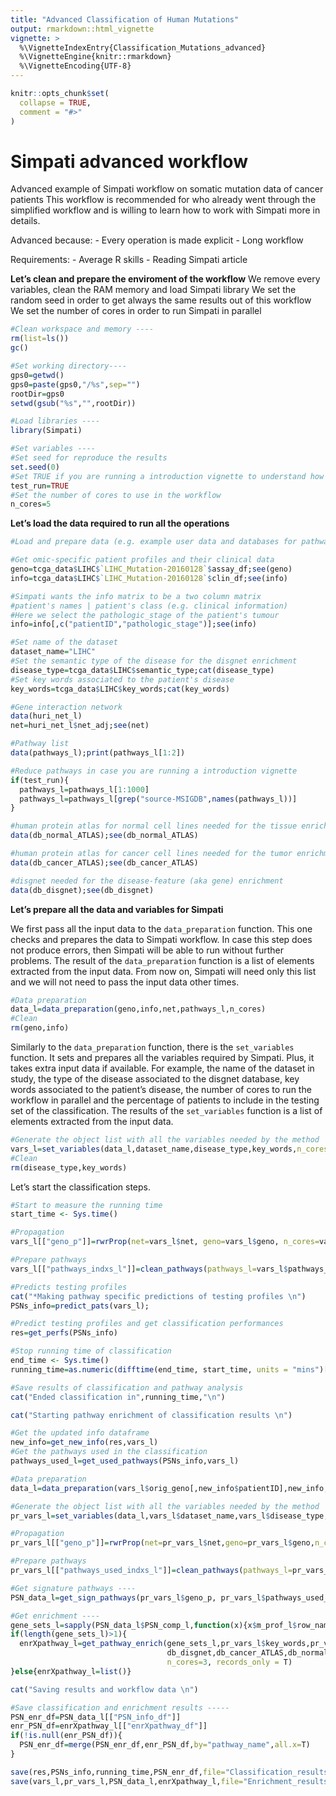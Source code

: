 ---
title: "Advanced Classification of Human Mutations"
output: rmarkdown::html_vignette
vignette: >
  %\VignetteIndexEntry{Classification_Mutations_advanced}
  %\VignetteEngine{knitr::rmarkdown}
  %\VignetteEncoding{UTF-8}
---

```{r, include = FALSE}
knitr::opts_chunk$set(
  collapse = TRUE,
  comment = "#>"
)
```

# Simpati advanced workflow

Advanced example of Simpati workflow on somatic mutation data of cancer patients
This workflow is recommended for who already went through the simplified workflow and is willing
to learn how to work with Simpati more in details.

Advanced because:
- Every operation is made explicit
- Long workflow

Requirements:
- Average R skills
- Reading Simpati article

**Let's clean and prepare the enviroment of the workflow**
We remove every variables, clean the RAM memory and load Simpati library
We set the random seed in order to get always the same results out of this workflow
We set the number of cores in order to run Simpati in parallel

```{r enviroment setup}
#Clean workspace and memory ----
rm(list=ls())
gc()

#Set working directory----
gps0=getwd()
gps0=paste(gps0,"/%s",sep="")
rootDir=gps0
setwd(gsub("%s","",rootDir))

#Load libraries ----
library(Simpati)

#Set variables ----
#Set seed for reproduce the results
set.seed(0)
#Set TRUE if you are running a introduction vignette to understand how to work with Simpati
test_run=TRUE
#Set the number of cores to use in the workflow
n_cores=5
```

**Let's load the data required to run all the operations**

```{r input data}
#Load and prepare data (e.g. example user data and databases for pathway analysis ) ----

#Get omic-specific patient profiles and their clinical data
geno=tcga_data$LIHC$`LIHC_Mutation-20160128`$assay_df;see(geno)
info=tcga_data$LIHC$`LIHC_Mutation-20160128`$clin_df;see(info)

#Simpati wants the info matrix to be a two column matrix
#patient's names | patient's class (e.g. clinical information)
#Here we select the pathologic_stage of the patient's tumour
info=info[,c("patientID","pathologic_stage")];see(info)

#Set name of the dataset
dataset_name="LIHC"
#Set the semantic type of the disease for the disgnet enrichment
disease_type=tcga_data$LIHC$semantic_type;cat(disease_type)
#Set key words associated to the patient's disease
key_words=tcga_data$LIHC$key_words;cat(key_words)

#Gene interaction network
data(huri_net_l)
net=huri_net_l$net_adj;see(net)

#Pathway list
data(pathways_l);print(pathways_l[1:2])

#Reduce pathways in case you are running a introduction vignette
if(test_run){
  pathways_l=pathways_l[1:1000]
  pathways_l=pathways_l[grep("source-MSIGDB",names(pathways_l))]
}

#human protein atlas for normal cell lines needed for the tissue enrichment
data(db_normal_ATLAS);see(db_normal_ATLAS)

#human protein atlas for cancer cell lines needed for the tumor enrichment
data(db_cancer_ATLAS);see(db_cancer_ATLAS)

#disgnet needed for the disease-feature (aka gene) enrichment
data(db_disgnet);see(db_disgnet)
```

**Let's prepare all the data and variables for Simpati**

We first pass all the input data to the ``` data_preparation ``` function.
This one checks and prepares the data to Simpati workflow.
In case this step does not produce errors, then Simpati will be able to run without further problems.
The result of the ``` data_preparation ``` function is a list of elements extracted from the input data.
From now on, Simpati will need only this list and we will not need to pass the input data other times.

```{r data preparation}
#Data preparation
data_l=data_preparation(geno,info,net,pathways_l,n_cores)
#Clean
rm(geno,info)
```

Similarly to the ``` data_preparation ``` function, there is the ``` set_variables ``` function.
It sets and prepares all the variables required by Simpati.
Plus, it takes extra input data if available. For example, the name of the dataset in study, the type
of the disease associated to the disgnet database, key words associated to the patient's disease, the
number of cores to run the workflow in parallel and the percentage of patients to include in the testing
set of the classification. 
The results of the ``` set_variables ``` function is a list of elements extracted from the input data.

```{r variables set up}
#Generate the object list with all the variables needed by the method
vars_l=set_variables(data_l,dataset_name,disease_type,key_words,n_cores=n_cores,n_LOO = 0.3)
#Clean
rm(disease_type,key_words)
```

Let's start the classification steps.

```{r classification}
#Start to measure the running time
start_time <- Sys.time()

#Propagation
vars_l[["geno_p"]]=rwrProp(net=vars_l$net, geno=vars_l$geno, n_cores=vars_l$n_cores);

#Prepare pathways
vars_l[["pathways_indxs_l"]]=clean_pathways(pathways_l=vars_l$pathways_l, geno=vars_l$geno_p, n_cores=vars_l$n_cores)

#Predicts testing profiles
cat("*Making pathway specific predictions of testing profiles \n")
PSNs_info=predict_pats(vars_l);

#Predict testing profiles and get classification performances
res=get_perfs(PSNs_info)

#Stop running time of classification
end_time <- Sys.time()
running_time=as.numeric(difftime(end_time, start_time, units = "mins")[[1]])

#Save results of classification and pathway analysis
cat("Ended classification in",running_time,"\n")

cat("Starting pathway enrichment of classification results \n")

#Get the updated info dataframe
new_info=get_new_info(res,vars_l)
#Get the pathways used in the classification
pathways_used_l=get_used_pathways(PSNs_info,vars_l)

#Data preparation
data_l=data_preparation(vars_l$orig_geno[,new_info$patientID],new_info,vars_l$net,pathways_used_l)

#Generate the object list with all the variables needed by the method
pr_vars_l=set_variables(data_l,vars_l$dataset_name,vars_l$disease_type,vars_l$key_words,n_cores=vars_l$n_cores)

#Propagation
pr_vars_l[["geno_p"]]=rwrProp(net=pr_vars_l$net,geno=pr_vars_l$geno,n_cores=pr_vars_l$n_cores);

#Prepare pathways
pr_vars_l[["pathways_used_indxs_l"]]=clean_pathways(pathways_l=pr_vars_l$pathways_l,geno=pr_vars_l$geno_p,n_cores=pr_vars_l$n_cores)

#Get signature pathways ----
PSN_data_l=get_sign_pathways(pr_vars_l$geno_p, pr_vars_l$pathways_used_indxs_l, pr_vars_l, n_cores=pr_vars_l$n_cores)  

#Get enrichment ----
gene_sets_l=sapply(PSN_data_l$PSN_comp_l,function(x){x$m_prof_l$row_names})
if(length(gene_sets_l)>1){
  enrXpathway_l=get_pathway_enrich(gene_sets_l,pr_vars_l$key_words,pr_vars_l$disease_type,
                                   db_disgnet,db_cancer_ATLAS,db_normal_ATLAS,
                                   n_cores=3, records_only = T)
}else{enrXpathway_l=list()}

cat("Saving results and workflow data \n")

#Save classification and enrichment results -----
PSN_enr_df=PSN_data_l[["PSN_info_df"]]
enr_PSN_df=enrXpathway_l[["enrXpathway_df"]]
if(!is.null(enr_PSN_df)){
  PSN_enr_df=merge(PSN_enr_df,enr_PSN_df,by="pathway_name",all.x=T)
}

save(res,PSNs_info,running_time,PSN_enr_df,file="Classification_results.rda")
save(vars_l,pr_vars_l,PSN_data_l,enrXpathway_l,file="Enrichment_results.rda")


```
